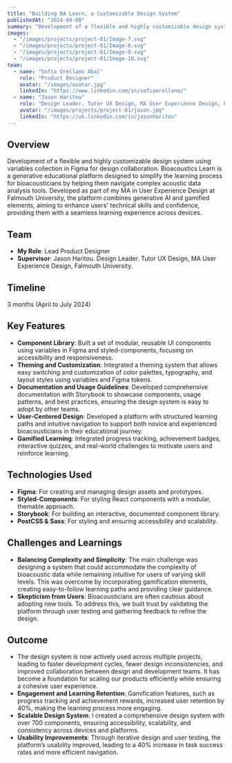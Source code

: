 ```yaml
---
title: "Building BA Learn, a Customizable Design System"
publishedAt: "2024-04-08"
summary: "Development of a flexible and highly customizable design system using variables collections in Figma for design collaboration."
images:
  - "/images/projects/project-01/Image-7.svg"
  - "/images/projects/project-01/Image-8.svg"
  - "/images/projects/project-01/Image-9.svg"
  - "/images/projects/project-01/Image-10.svg"
team:
  - name: "Sofía Orellano Abal"
    role: "Product Designer"
    avatar: "/images/avatar.jpg"
    linkedIn: "https://www.linkedin.com/in/sofiaorellano/"
  - name: "Jason Haritou"
    role: "Design Leader. Tutor UX Design, MA User Experience Design, Falmouth University."
    avatar: "/images/projects/project-01/jason.jpg"
    linkedIn: "https://uk.linkedin.com/in/jasonharitou"
---
```


## Overview

Development of a flexible and highly customizable design system using variables collection in Figma for design collaboration. Bioacoustics Learn is a generative educational platform designed to simplify the learning process for bioacousticians by helping them navigate complex acoustic data analysis tools. Developed as part of my MA in User Experience Design at Falmouth University, the platform combines generative AI and gamified elements, aiming to enhance users' technical skills and confidence, providing them with a seamless learning experience across devices.

## Team

- **My Role**: Lead Product Designer
- **Supervisor**: Jason Haritou. Design Leader. Tutor UX Design, MA User Experience Design, Falmouth University.

## Timeline

3 months (April to July 2024)

## Key Features

- **Component Library**: Built a set of modular, reusable UI components using variables in Figma and styled-components, focusing on accessibility and responsiveness.
- **Theming and Customization**: Integrated a theming system that allows easy switching and customization of color palettes, typography, and layout styles using variables and Figma tokens.
- **Documentation and Usage Guidelines**: Developed comprehensive documentation with Storybook to showcase components, usage patterns, and best practices, ensuring the design system is easy to adopt by other teams.
- **User-Centered Design**: Developed a platform with structured learning paths and intuitive navigation to support both novice and experienced bioacousticians in their educational journey.
- **Gamified Learning**: Integrated progress tracking, achievement badges, interactive quizzes, and real-world challenges to motivate users and reinforce learning.

## Technologies Used

- **Figma**: For creating and managing design assets and prototypes.
- **Styled-Components**: For styling React components with a modular, themable approach.
- **Storybook**: For building an interactive, documented component library.
- **PostCSS & Sass**: For styling and ensuring accessibility and scalability.

## Challenges and Learnings

- **Balancing Complexity and Simplicity**: The main challenge was designing a system that could accommodate the complexity of bioacoustic data while remaining intuitive for users of varying skill levels. This was overcome by incorporating gamification elements, creating easy-to-follow learning paths and providing clear guidance.
- **Skepticism from Users**: Bioacousticians are often cautious about adopting new tools. To address this, we built trust by validating the platform through user testing and gathering feedback to refine the design.

## Outcome

- The design system is now actively used across multiple projects, leading to faster development cycles, fewer design inconsistencies, and improved collaboration between design and development teams. It has become a foundation for scaling our products efficiently while ensuring a cohesive user experience.
- **Engagement and Learning Retention**: Gamification features, such as progress tracking and achievement rewards, increased user retention by 40%, making the learning process more engaging.
- **Scalable Design System**: I created a comprehensive design system with over 700 components, ensuring accessibility, scalability, and consistency across devices and platforms.
- **Usability Improvements**: Through iterative design and user testing, the platform’s usability improved, leading to a 40% increase in task success rates and more efficient navigation.
